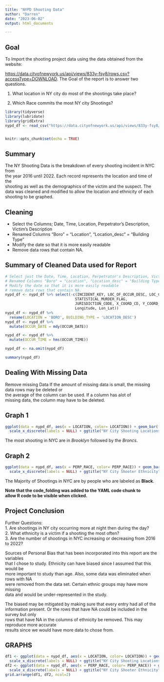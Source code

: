 ```yaml
---
title: "NYPD Shooting Data"
author: "Darren"
date: "2023-06-02"
output: html_documents

---
```


## Goal

To Import the shooting project data using the data obtained from the website:

<https://data.cityofnewyork.us/api/views/833y-fsy8/rows.csv?accessType=DOWNLOAD>. The Goal of the report is to answer two questions.

1.  What location in NY city do most of the shootings take place?

2.  Which Race commits the most NY city Shootings?

```r

library(tidyverse)
library(lubridate)
library(gridExtra)
nypd_df <- read_csv("https://data.cityofnewyork.us/api/views/833y-fsy8/rows.csv?accessType=DOWNLOAD")


knitr::opts_chunk$set(echo = TRUE)
```

## Summary

The NY Shooting Data is the breakdown of every shooting incident in NYC from\
the year 2016 until 2022. Each record represents the location and time of the\
shooting as well as the demographics of the victim and the suspect. The data was cleaned and modified to allow the location and ethnicity of each shooting to be graphed.

## Cleaning

-   Select the Columns; Date, Time, Location, Perpetrator's Description, Victim's Description
-   Renamed Columns "Boro" = "Location", "Location_desc" = "Building Type"
-   Modify the date so that it is more easily readable
-   Remove data rows that contain NA.

## Summary of Cleaned Data used for Report

```r
# Select just the Date, Time, Location, Perpetrator's Description, Victim's Description
# Renamed Columns "Boro" = "Location", "Location_desc" = "Building Type"
# Modify the date so that it is more easily readable
# remove data rows that contain NA.
nypd_df <- nypd_df %>% select(-c(INCIDENT_KEY, LOC_OF_OCCUR_DESC, LOC_CLASSFCTN_DESC, PRECINCT, 
                                STATISTICAL_MURDER_FLAG, 
                                JURISDICTION_CODE, X_COORD_CD, Y_COORD_CD, Latitude,
                                Longitude, Lon_Lat))
nypd_df <- nypd_df %>% 
  rename(LOCATION = 'BORO', BUILDING_TYPE = 'LOCATION_DESC')
nypd_df <- nypd_df %>%
  mutate(OCCUR_DATE = mdy(OCCUR_DATE))

nypd_df <- nypd_df %>%
  mutate(OCCUR_TIME = hms(OCCUR_TIME))

nypd_df <- na.omit(nypd_df)
```

```r
summary(nypd_df)
```

## Dealing With Missing Data

Remove missing Data If the amount of missing data is small, the missing data rows may be deleted or\
the average of the column can be used. If a column has alot of\
missing data, the column may have to be deleted.

## Graph 1

```r

ggplot(data = nypd_df, aes(x = LOCATION, color= LOCATION)) + geom_bar(fill='white') +
  scale_x_discrete(labels = NULL) + ggtitle("NY City Shooting Locations")
```

The most shooting in NYC are in *Brooklyn* followed by the *Broncs*.

## Graph 2

```r
ggplot(data = nypd_df, aes(x = PERP_RACE, color= PERP_RACE)) + geom_bar(fill='white') +
  scale_x_discrete(labels = NULL) + ggtitle("NY City Shooter Ethnicity")
```

The Majority of Shootings in NYC are by people who are labeled as **Black**.

**Note that the code_folding was added to the YAML code chunk to\
allow R code to be visible when clicked.**

## Project Conclusion

Further Questions:\
1. Are shootings in NY city occurring more at night then during the day?\
2. What ethnicity is a victim if a shooting the most often?\
3. Are the number of shootings in NYC increasing or decreasing from 2016 to 2022?

Sources of Personal Bias that has been incorporated into this report are the variables\
that I chose to study. Ethnicity can have biased since I assumed that this would be\
more important to study than age. Also, some data was eliminated when rows with NA\
were removed from the data set. Certain ethnic groups may have more missing\
data and would be under-represented in the study.

The biased may be mitigated by making sure that every entry had all of the\
information present. Or the rows that have NA could be included in the survey but only\
rows that have NA in the columns of ethnicity be removed. This may reproduce more accurate\
results since we would have more data to chose from.

## GRAPHS


```r
df1 <- ggplot(data = nypd_df, aes(x = LOCATION, color= LOCATION)) + geom_bar(fill='white') +
  scale_x_discrete(labels = NULL) + ggtitle("NY City Shooting Locations")
df2 <- ggplot(data = nypd_df, aes(x = PERP_RACE, color= PERP_RACE)) + geom_bar(fill='white') +
  scale_x_discrete(labels = NULL) + ggtitle("NY City Shooter Ethnicity")
grid.arrange(df1, df2, ncol=2)
```
